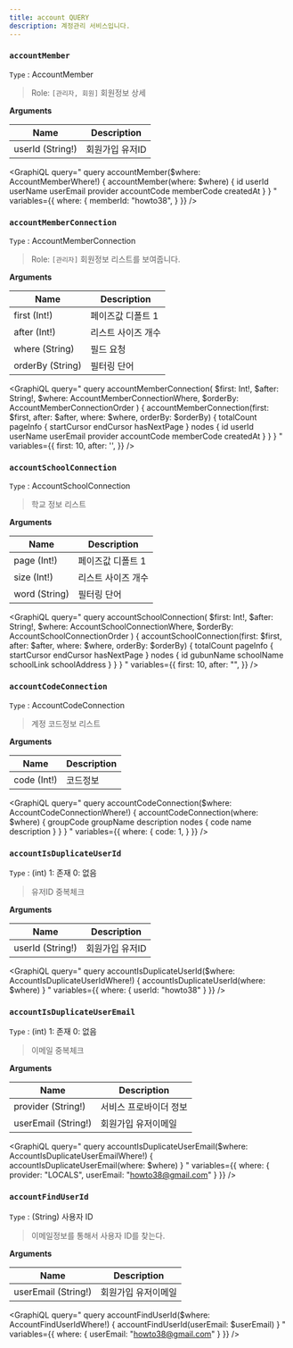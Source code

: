 ```yaml
---
title: account QUERY
description: 계정관리 서비스입니다. 
---
```



### `accountMember`
`Type` : <Link to="/object/account/#AccountMember">AccountMember</Link>

> Role: `[관리자, 회원]` 회원정보 상세

**Arguments**

| Name | Description |
| -------- | -------- | 
| userId (String!)  | 회원가입 유저ID  | 


<GraphiQL
  query="
    query accountMember($where: AccountMemberWhere!) {
      accountMember(where: $where) {
        id
        userId
        userName
        userEmail
        provider
        accountCode
        memberCode
        createdAt
      }
    }
  "
  variables={{
    where: {
      memberId: "howto38",
    }
  }}
/>

### `accountMemberConnection`
`Type` : <Link to="/object/account/#AccountMemberConnection/">AccountMemberConnection</Link>

> Role: `[관리자]` 회원정보 리스트를 보여줍니다. 

**Arguments**

| Name | Description |
| -------- | -------- | 
| first (Int!)  | 페이즈값 디폴트 1  | 
| after (Int!) | 리스트 사이즈 개수 | 
| where (String) | 필드 요청 |
| orderBy (String) | 필터링 단어 | 

<GraphiQL
  query="
    query accountMemberConnection(
      $first: Int!, 
      $after: String!, 
      $where: AccountMemberConnectionWhere, 
      $orderBy: AccountMemberConnectionOrder
    ) {
      accountMemberConnection(first: $first, after: $after, where: $where, orderBy: $orderBy) {
        totalCount
        pageInfo {
          startCursor
          endCursor
          hasNextPage
        }
        nodes {
          id
          userId
          userName
          userEmail
          provider
          accountCode
          memberCode
          createdAt
        }
      }
    }
  "
  variables={{
    first: 10,
    after: '',
  }}
/>

### `accountSchoolConnection` 
`Type` : <Link to="/object/account/#AccountSchoolConnection/">AccountSchoolConnection</Link>

> 학교 정보 리스트

**Arguments**

| Name | Description |
| -------- | -------- | 
| page (Int!)  | 페이즈값 디폴트 1  | 
| size (Int!) | 리스트 사이즈 개수 | 
| word (String) | 필터링 단어 | 

<GraphiQL
  query="
    query accountSchoolConnection(
      $first: Int!, 
      $after: String!, 
      $where: AccountSchoolConnectionWhere, 
      $orderBy: AccountSchoolConnectionOrder
    ) {
      accountSchoolConnection(first: $first, after: $after, where: $where, orderBy: $orderBy) {
        totalCount
        pageInfo {
          startCursor
          endCursor
          hasNextPage
        }
        nodes {
          id
          gubunName
          schoolName
          schoolLink
          schoolAddress
        }
      }
    }
  "
  variables={{
    first: 10,
    after: "",
  }}
/>

### `accountCodeConnection` 
`Type` : <Link to="/object/account/#AccountCodeConnection/">AccountCodeConnection</Link>

> 계정 코드정보 리스트

**Arguments**

| Name | Description |
| -------- | -------- | 
| code (Int!)  | 코드정보  | 


<GraphiQL
  query="
    query accountCodeConnection($where: AccountCodeConnectionWhere!) {
      accountCodeConnection(where: $where) {
        groupCode
        groupName
        description
        nodes {
          code
          name
          description
        }
      }
    }
  "
  variables={{
    where: {
      code: 1,
    }
  }}
/>


### `accountIsDuplicateUserId` 
`Type` : (int) 1: 존재 0: 없음 

> 유저ID 중복체크

**Arguments**

| Name | Description |
| -------- | -------- | 
| userId (String!)  | 회원가입 유저ID  | 

<GraphiQL
  query="
    query accountIsDuplicateUserId($where: AccountIsDuplicateUserIdWhere!) {
      accountIsDuplicateUserId(where: $where)
    }
  "
  variables={{
    where: {
      userId: "howto38"
    }
  }}
/>

### `accountIsDuplicateUserEmail` 
`Type` : (int) 1: 존재 0: 없음 

> 이메일 중복체크

**Arguments**

| Name | Description |
| -------- | -------- | 
| provider (String!) | 서비스 프로바이더 정보
| userEmail (String!)  | 회원가입 유저이메일  | 

<GraphiQL
  query="
    query accountIsDuplicateUserEmail($where: AccountIsDuplicateUserEmailWhere!) {
      accountIsDuplicateUserEmail(where: $where)
    }
  "
  variables={{
    where: {
      provider: "LOCALS",
      userEmail: "howto38@gmail.com"
    }
  }}
/>

### `accountFindUserId` 
`Type` : (String) 사용자 ID

> 이메일정보를 통해서 사용자 ID를 찾는다.

**Arguments**

| Name | Description |
| -------- | -------- | 
| userEmail (String!)  | 회원가입 유저이메일  | 

<GraphiQL
  query="
    query accountFindUserId($where: AccountFindUserIdWhere!) {
      accountFindUserId(userEmail: $userEmail)
    }
  "
  variables={{
    where: {
      userEmail: "howto38@gmail.com"
    }
  }}
/>